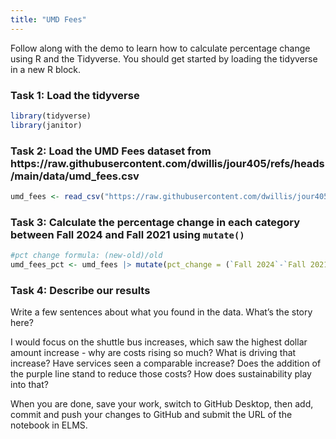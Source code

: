```yaml
---
title: "UMD Fees"
---
```


Follow along with the demo to learn how to calculate percentage change using R and the Tidyverse. You should get started by loading the tidyverse in a new R block.


### Task 1: Load the tidyverse
```r
library(tidyverse)
library(janitor)
```

### Task 2: Load the UMD Fees dataset from https://raw.githubusercontent.com/dwillis/jour405/refs/heads/main/data/umd_fees.csv

```r
umd_fees <- read_csv("https://raw.githubusercontent.com/dwillis/jour405/refs/heads/main/data/umd_fees.csv") |> clean_names()
```


### Task 3: Calculate the percentage change in each category between Fall 2024 and Fall 2021 using `mutate()`
```r
#pct change formula: (new-old)/old
umd_fees_pct <- umd_fees |> mutate(pct_change = (`Fall 2024`-`Fall 2021`)/`Fall 2021`*100)
```


### Task 4: Describe our results

Write a few sentences about what you found in the data. What's the story here?

I would focus on the shuttle bus increases, which saw the highest dollar amount increase - why are costs rising so much? What is driving that increase? Have services seen a comparable increase? Does the addition of the purple line stand to reduce those costs? How does sustainability play into that? 


When you are done, save your work, switch to GitHub Desktop, then add, commit and push your changes to GitHub and submit the URL of the notebook in ELMS.
